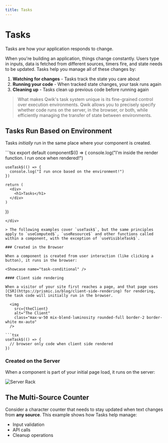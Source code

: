 ```yaml
---
title: Tasks
---
```



# Tasks

Tasks are how your application responds to change.

When you're building an application, things change constantly. Users type in inputs, data is fetched from different sources, timers fire, and state needs to be updated. Tasks help you manage all of these changes by:

1. **Watching for changes** - Tasks track the state you care about
2. **Running your code** - When tracked state changes, your task runs again
3. **Cleaning up** - Tasks clean up previous code before running again

> What makes Qwik's task system unique is its fine-grained control over execution environments. Qwik allows you to precisely specify whether code runs on the server, in the browser, or both, while efficiently managing the transfer of state between environments.

## Tasks Run Based on Environment

Tasks *initially* run in the same place where your component is created. 

<div class="relative overflow-hidden">
```tsx
  export default component$(() => {
    console.log("I'm inside the render function. I run once when rendered!")

    useTask$(() => {
      console.log("I run once based on the environment!")
    })

    return (
      <div>
        <h1>Tasks</h1>
      </div>
    )
  })
```
</div>

> The following examples cover `useTask$`, but the same principles apply to `useComputed$`, `useResource$` and other functions called within a component, with the exception of `useVisibleTask$`.

### Created in the Browser

When a component is created from user interaction (like clicking a button), it runs in the browser:

<Showcase name="task-conditional" />

#### Client side rendering

When a visitor of your site first reaches a page, and that page uses [CSR](https://prismic.io/blog/client-side-rendering) for rendering, the task code will initially run in the browser.

  <img 
    src={theClient} 
    alt="The Client" 
    class="max-w-50 mix-blend-luminosity rounded-full border-2 border-white mx-auto" 
  />

```tsx
useTask$(() => {
  // browser only code when client side rendered
})
```









### Created on the Server

When a component is part of your initial page load, it runs on the server:

<Showcase name="task-server" />

  <img src={serverRack} alt="Server Rack" class="border-2 border-gray-50 max-w-50 object-cover rounded-full mx-auto" />



## The Multi-Source Counter

Consider a character counter that needs to stay updated when text changes from **any source**. This example shows how Tasks help manage:
- Input validation
- API calls
- Cleanup operations

<Showcase name="task-counter" />
